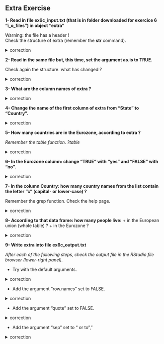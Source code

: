 ## Extra Exercise 

**1- Read in file ex6c_input.txt (that is in folder downloaded for exercice 6 "i_o_files") in object "extra"**
  
  Warning: the file has a header !
  <br>
  Check the structure of extra (remember the **str** command).

<details>
  <summary>
  correction
</summary>
  
  ```r
extra <- read.table("i_o_files/ex6c_input.txt", 
                  header=TRUE)
str(extra)
```

</details>
  
  
  **2- Read in the same file but, this time, set the argument as.is to TRUE.**
  
  Check again the structure: what has changed ?
  
  <details>
  <summary>
  correction
</summary>
  
  ```r
extra <- read.table("i_o_files/ex6c_input.txt", 
                  header=TRUE,
                  as.is=TRUE)
str(extra)
```

</details>
  
  **3- What are the column names of extra ?**
  
  <details>
  <summary>
  correction
</summary>
  
  ```r
colnames(extra)
```

</details>
  
  **4- Change the name of the first column of extra from "State" to "Country".**
  
  <details>
  <summary>
  correction
</summary>
  
  ```r
# ex6ct all column names of extra
colnames(extra)
# ex6ct the name of the first column only
colnames(extra)[1]
# reassign name of the first column only
colnames(extra)[1] <- "Country"
```

</details>
  
  **5- How many countries are in the Eurozone, according to extra ?**
  
  *Remember the table function. ?table*
  
  <details>
  <summary>
  correction
</summary>
  
  ```r
table(extra$Eurozone)
```

</details>
  
  **6- In the Eurozone column: change "TRUE" with "yes" and "FALSE" with "no".**
  
  <details>
  <summary>
  correction
</summary>
  
  ```r
# select the Eurozone column
extra$Eurozone
# elements of the Eurozone column that are exactly TRUE
extra$Eurozone==TRUE
# ex6ct actual values that are TRUE
extra$Eurozone[extra$Eurozone==TRUE]
# reassign all elements that are TRUE with "yes"
extra$Eurozone[extra$Eurozone==TRUE] <- "yes"
# same with FALSE
extra$Eurozone[extra$Eurozone==FALSE] <- "no"
```

</details>
  
  **7- In the column Country: how many country names from the list contain the letter "c" (capital- or lower-case) ?**
  
  Remember the grep function. Check the help page.

<details>
  <summary>
  correction
</summary>
  
  ```r
# country names with "c" (lower-case)
grep("c", extra$Country)
# country names with "c" or "C" (ignoring case)
grep("c", extra$Country, ignore.case = TRUE)
# show actual country names
grep("c", extra$Country, value=TRUE, ignore.case = TRUE)
```

</details>
  
  **8- According to that data frame: how many people live:**
  + in the European union (whole table) ?
  + in the Eurozone ?
  
  <details>
  <summary>
  correction
</summary>
  
  ```r
# sum the whole population column
sum(extra$Population)
# select elements of extra where Eurozone is "yes"
extra$Eurozone == "yes"
# select only elements in Population for which the corresponding Eurozone elements are "yes"
extra$Population[extra$Eurozone == "yes"]
# sum that selection
sum(extra$Population[extra$Eurozone == "yes"])
```

</details>
  
  **9- Write extra into file ex6c_output.txt**
  
  *After each of the following steps, check the output file in the RStudio file browser (lower-right panel).*
  
  * Try with the default arguments.

<details>
  <summary>
  correction
</summary>
  
  ```r
write.table(extra, file="ex6c_output.txt")
```

</details>
  
  * Add the argument "row.names" set to FALSE.

<details>
  <summary>
  correction
</summary>
  
  ```r
write.table(extra, file="ex6c_output.txt", 
            row.names = FALSE)
```

</details>
  
  * Add the argument "quote" set to FALSE.

<details>
  <summary>
  correction
</summary>
  
  ```r
write.table(extra, file="ex6c_output.txt", 
            row.names = FALSE,
            quote = FALSE)
```

</details>
  
  * Add the argument "sep" set to "\t" or to ","

<details>
  <summary>
  correction
</summary>
  
  ```r
write.table(extra, file="ex6c_output.txt", 
            row.names = FALSE,
            quote = FALSE,
            sep="\t")
```

</details>
  
